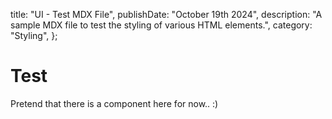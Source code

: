  title: "UI - Test MDX File",
  publishDate: "October 19th 2024",
  description:
    "A sample MDX file to test the styling of various HTML elements.",
  category: "Styling",
};

# Test
Pretend that there is a component here for now.. :)